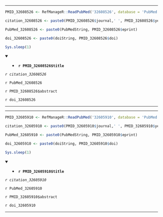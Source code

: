 

---

```r

PMID_32608526 <- RefManageR::ReadPubMed('32608526', database = 'PubMed')

citation_32608526 <- paste0(PMID_32608526$journal,' ', PMID_32608526$year, ' ', PMID_32608526$month,';', PMID_32608526$volume,'(', PMID_32608526$number,'):', PMID_32608526$pages)

PubMed_32608526 <- paste0(PubMedString, PMID_32608526$eprint)

doi_32608526 <- paste0(doiString, PMID_32608526$doi)

Sys.sleep(1)

```

<details open> <summary>
- **`r PMID_32608526$title`**
</summary> 

*`r citation_32608526`*

`r PubMed_32608526`

`r PMID_32608526$abstract`

`r doi_32608526`

</details>

---




---

```r

PMID_32605910 <- RefManageR::ReadPubMed('32605910', database = 'PubMed')

citation_32605910 <- paste0(PMID_32605910$journal,' ', PMID_32605910$year, ' ', PMID_32605910$month,';', PMID_32605910$volume,'(', PMID_32605910$number,'):', PMID_32605910$pages)

PubMed_32605910 <- paste0(PubMedString, PMID_32605910$eprint)

doi_32605910 <- paste0(doiString, PMID_32605910$doi)

Sys.sleep(1)

```

<details open> <summary>
- **`r PMID_32605910$title`**
</summary> 

*`r citation_32605910`*

`r PubMed_32605910`

`r PMID_32605910$abstract`

`r doi_32605910`

</details>

---


